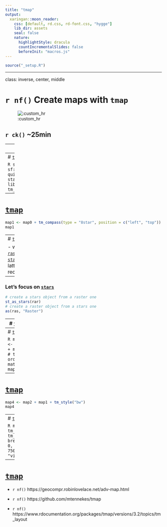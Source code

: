 ```yaml
---
title: "tmap"
output:
  xaringan::moon_reader:
    css: [default, rd.css, rd-font.css, "hygge"]
    lib_dir: assets
    seal: false
    nature:
      highlightStyle: dracula
      countIncrementalSlides: false
      beforeInit: "macros.js"
---
```



```r
source("_setup.R")
```

---

class: inverse, center, middle

# `r nf()` Create maps with `tmap`

![:custom_hr]()

## `r ck()` ~25min


---
# [`tmap`](https://CRAN.R-project.org/package=tmap)

.center[![:scale 74%](img/tmap.png)]

`r nf()` https://github.com/mtennekes/tmap


---
# [`tmap`](https://CRAN.R-project.org/package=tmap)

```R
stl <- sf::st_read('data/st_laurence.geojson', quiet = TRUE)
ras <- stars::read_stars("data/bathy.tif") 
library(tmap)
map0 <- tm_shape(stl) + tm_borders(col = "red")
map0
```

---
# [`tmap`](https://CRAN.R-project.org/package=tmap)

```R
map1 <- map0 + tm_compass(type = "8star", position = c("left", "top")) 
map1 
```

---
# [`tmap`](https://CRAN.R-project.org/package=tmap)


- works with [`raster`](https://CRAN.R-project.org/package=raster) and [`stars`](https://CRAN.R-project.org/package=stars) (the latter is recommended)

--

### Let's focus on [`stars`](https://CRAN.R-project.org/package=stars)

```R
# create a stars object from a raster one
st_as_stars(rar)
# create a raster object from a stars one
as(ras, "Raster") 
```

---
# [`tmap`](https://CRAN.R-project.org/package=tmap)

```R
names(ras)
map2 <- tm_shape(ras) + tm_raster("bathy.tif")
```


---
# [`tmap`](https://CRAN.R-project.org/package=tmap)

```R
map3 <- map2 + map1  # the order matters
map3
```


---
# [`tmap`](https://CRAN.R-project.org/package=tmap)

```R
map4 <- map2 + map1 + tm_style("bw")
map4
```

---
# [`tmap`](https://CRAN.R-project.org/package=tmap)

```R
map5 <- tm_shape(ras) + tm_raster("bathy.tif", breaks = c(seq(-5000,
    0, 1000), 250, 500, 750, 1000), palette = "viridis") 
map5 
```

---
# [`tmap`](https://CRAN.R-project.org/package=tmap)


- `r nf()` https://geocompr.robinlovelace.net/adv-map.html

- `r nf()` https://github.com/mtennekes/tmap

- `r nf()` https://www.rdocumentation.org/packages/tmap/versions/3.2/topics/tm_layout


